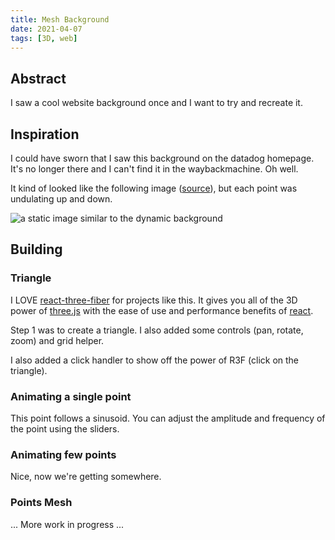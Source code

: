 ```yaml
---
title: Mesh Background
date: 2021-04-07
tags: [3D, web]
---
```



## Abstract

I saw a cool website background once and I want to try and recreate it.

## Inspiration

I could have sworn that I saw this background on the datadog homepage. It's no longer there and I can't find it in the waybackmachine. Oh well.

It kind of looked like the following image ([source](https://lovepik.com/image-401531739/tech-blue-low-polygon-mesh-background.html)), but each point was undulating up and down.

![a static image similar to the dynamic background](./similar.png)

## Building

### Triangle

I LOVE [react-three-fiber](https://github.com/pmndrs/react-three-fiber) for projects like this. It gives you all of the 3D power of [three.js](https://threejs.org/) with the ease of use and performance benefits of [react](https://reactjs.org/).

Step 1 was to create a triangle. I also added some controls (pan, rotate, zoom) and grid helper.

I also added a click handler to show off the power of R3F (click on the triangle).

<Triangles1 />

### Animating a single point

<Point />

This point follows a sinusoid. You can adjust the amplitude and frequency of the point using the sliders.

### Animating few points

<Points />

Nice, now we're getting somewhere.

### Points Mesh



... More work in progress ...


<!-- ### Step 4: Make an undulating Line

<Lines /> -->
